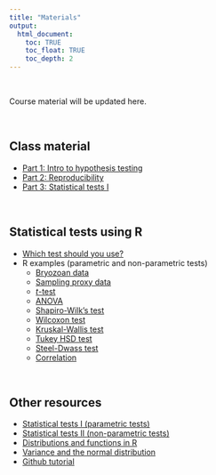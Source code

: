 ```yaml
---
title: "Materials"
output:
  html_document:
    toc: TRUE
    toc_float: TRUE
    toc_depth: 2
---
```


\

Course material will be updated here.

\

## Class material

* [Part 1: Intro to hypothesis testing](slides/part-01.html)
* [Part 2: Reproducibility](slides/part-02.html)
* [Part 3: Statistical tests I](slides/part-03.pdf)

\

## Statistical tests using R

* [Which test should you use?](https://www.scribbr.com/statistics/statistical-tests/)
* R examples (parametric and non-parametric tests)
  * [Bryozoan data](examples/zooid_size.csv) 
  * [Sampling proxy data](examples/member_data.csv) 
  * [*t*-test](examples/t-test.R)
  * [ANOVA](examples/ANOVA.R)
  * [Shapiro-Wilk's test](examples/shapiro.R)
  * [Wilcoxon test](examples/wilcoxon.R)
  * [Kruskal-Wallis test](examples/kruskal-wallis.R)
  * [Tukey HSD test](examples/tukey.R)
  * [Steel-Dwass test](examples/steel-dwass.R)
  * [Correlation](examples/correlation.R)

\

## Other resources

* [Statistical tests I (parametric tests)](https://drive.google.com/file/d/17-jhttviYJHSau9b29dRMDelRjqegTU4/view?usp=share_link)
* [Statistical tests II (non-parametric tests)](https://drive.google.com/file/d/1hAFAzGOl1oEYRN4DCTkE6IeWZqeOIONf/view?usp=share_link)
* [Distributions and functions in R](https://docs.google.com/presentation/d/1Szc2vO5Jk1D6sYeq90z2mpF8I1Iu0BThYe6GeGQPnXE/)
* [Variance and the normal distribution](https://docs.google.com/presentation/d/1ltBkbOhbjxHT-a0-5w024D9wz-dmvpX2NZUccPBGM-M/)
* [Github tutorial](https://www.geo.uzh.ch/microsite/reproducible_research/post/rr-rstudio-git/)


